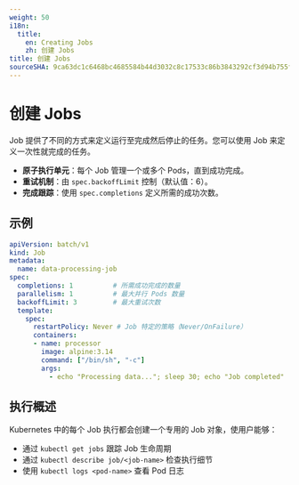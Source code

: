```yaml
---
weight: 50
i18n:
  title:
    en: Creating Jobs
    zh: 创建 Jobs
title: 创建 Jobs
sourceSHA: 9ca63dc1c6468bc4685584b44d3032c8c17533c86b3843292cf3d94b755fd471
---
```


# 创建 Jobs

Job 提供了不同的方式来定义运行至完成然后停止的任务。您可以使用 Job 来定义一次性就完成的任务。

- **原子执行单元**：每个 Job 管理一个或多个 Pods，直到成功完成。
- **重试机制**：由 `spec.backoffLimit` 控制（默认值：6）。
- **完成跟踪**：使用 `spec.completions` 定义所需的成功次数。

## 示例

```yaml
apiVersion: batch/v1
kind: Job
metadata:
  name: data-processing-job
spec:
  completions: 1          # 所需成功完成的数量
  parallelism: 1          # 最大并行 Pods 数量
  backoffLimit: 3         # 最大重试次数
  template:
    spec:
      restartPolicy: Never # Job 特定的策略（Never/OnFailure）
      containers:
      - name: processor
        image: alpine:3.14
        command: ["/bin/sh", "-c"]
        args:
          - echo "Processing data..."; sleep 30; echo "Job completed"
```

## 执行概述

Kubernetes 中的每个 Job 执行都会创建一个专用的 Job 对象，使用户能够：

- 通过 `kubectl get jobs` 跟踪 Job 生命周期
- 通过 `kubectl describe job/<job-name>` 检查执行细节
- 使用 `kubectl logs <pod-name>` 查看 Pod 日志
